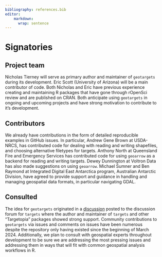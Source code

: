 ```yaml
---
bibliography: references.bib
editor:
    markdown: 
      wrap: sentence
---
```


# Signatories

<!-- 
This section provides the ISC with a view of the support received from the community for a proposal. Acceptance isn't predicated on popularity but community acceptance is important.  Willingness to accept outside input is also a good marker for project delivery. 

An optional section would be for R-Core signatories where changes to R are proposed.
-->

## Project team

<!-- 
Who are the people responsible for actually delivering the project if the proposal gets accepted and are already signed up and rearing to go?
-->

Nicholas Tierney will serve as primary author and maintainer of `geotargets` during its development.
Eric Scott (University of Arizona) will be a main contributor of code.
Both Nicholas and Eric have previous experience creating and maintaining R packages that have gone through rOpenSci review and are published on CRAN.
Both anticipate using `geotargets` in ongoing and upcoming projects and have strong motivation to contribute to it's development.

## Contributors

<!-- 
Who are the people who have actively helped with this proposal but won't necessarily be on the core project team later?
-->

We already have contributions in the form of detailed reproducible examples in GitHub issues.
In particular, Andrew Gene Brown at USDA-NRCS, has contributed code for dealing with reading and writing shapefiles, and choosing alternative filetypes for targets.
Anthony North at Queensland Fire and Emergency Services has contributed code for using `geoarrow` as a backend for reading and writing targets.
Dewey Dunnington at Voltron Data has also made suggestions on using `geoarrow`.
Michael Sumner and Ben Raymond at Integrated Digital East Antarctica program, Australian Antarctic Division, have agreed to provide support and guidance in handling and managing geospatial data formats, in particular navigating GDAL.

## Consulted

<!-- 
Who has been given the opportunity to provide feedback on the proposal? This should include any R Consortium & ISC members who the proposal has been discussed with.
-->

The idea for `geotargets` originated in a [discussion](https://github.com/ropensci/targets/discussions/1248) posted to the discussion forum for `targets` where the author and maintainer of `targets` and other "Targetopia" packages showed strong support.
Community contributions to `geotargets` via issues and comments on issues have been numerous despite the repository only having existed since the beginning of March 2024.
Additionally, we plan to consult with geospatial experts throughout development to be sure we are addressing the most pressing issues and addressing them in ways that will fit with common geospatial analysis workflows in R.
